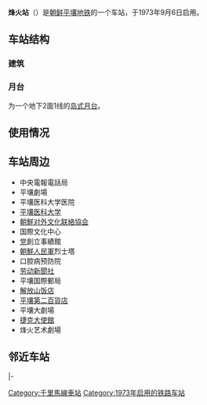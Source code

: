 {{Station Infobox
|Station Name=烽火站<br />봉화역
|Linecolor1  = #FF0000
|Image       =Ponghwa Station. Pyongyang Metro, North Korea 01.jpg
|ImageTitle  =
|Number      =
|Location    =[[平壤|平壤]][[中區域|中區域]]
|Coord       ={{coord|39|0|43.1|N|125|44|4|E}}
|Line        =[[千里马线|千里马线]]
|Platform    =2个
|Exit        =
|Time        =1973年9月6日
|Time First  =
|Time Last   =
}}
'''烽火站'''（{{kor|名=北|諺=봉화역|漢=烽火驛|羅=Ponghwa yŏk|f=y}}）是[[朝鲜人民民主主义共和国|朝鲜]][[平壤|平壤]][[平壤地铁|地铁]]的一个车站，于1973年9月6日启用。

== 车站结构 ==
=== 建筑 ===
=== 月台 ===
为一个地下2面1线的[[岛式月台|岛式月台]]。
== 使用情况 ==
== 车站周边 ==
* 中央電報電話局
* 平壤劇場
* 平壤医科大学医院
* [[平壤医科大学|平壤医科大学]]
* [[朝鮮对外文化联絡協会|朝鮮对外文化联絡協会]]
* 国際文化中心
* [[朝鮮劳动党|党]]創立事績館
* [[朝鮮人民軍|朝鮮人民軍]]烈士塔
* 口腔病预防院
* [[勞動新聞|劳动新聞社]]
* 平壤国際郵局
* [[解放山饭店|解放山饭店]]
* [[平壤第二百貨店|平壤第二百貨店]]
* 平壤大劇場
* [[捷克|捷克]][[大使館|大使館]]
* 烽火艺术劇場

== 邻近车站 ==
{{Start rail box|[[平壤地铁|平壤地铁]]}}
|-
{{s-inop|[[荣光站_(平壤)|荣光]]|[[复兴站|复兴]]方向|rows=2}}
{{s-line|[[千里马线|千里马线]]<br />烽火站}}
{{s-inop|[[胜利站_(平壤市)|胜利]]|[[红星站_(朝鲜)|红星]]方向}}
{{end box}}

{{千里馬線}}

[[Category:千里馬線車站|Category:千里馬線車站]]
[[Category:1973年启用的铁路车站|Category:1973年启用的铁路车站]]